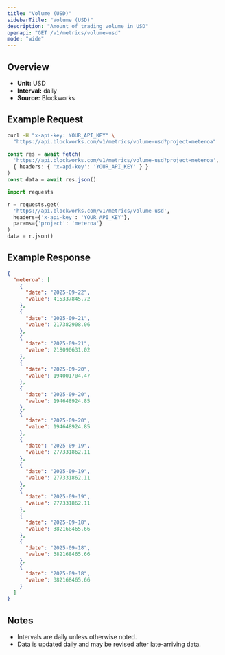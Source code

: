 ```yaml
---
title: "Volume (USD)"
sidebarTitle: "Volume (USD)"
description: "Amount of trading volume in USD"
openapi: "GET /v1/metrics/volume-usd"
mode: "wide"
---
```


## Overview

- **Unit:** USD
- **Interval:** daily
- **Source:** Blockworks

## Example Request

<CodeGroup>

```bash cURL
curl -H "x-api-key: YOUR_API_KEY" \
  "https://api.blockworks.com/v1/metrics/volume-usd?project=meteroa"
```

```typescript TypeScript
const res = await fetch(
  'https://api.blockworks.com/v1/metrics/volume-usd?project=meteroa',
  { headers: { 'x-api-key': 'YOUR_API_KEY' } }
)
const data = await res.json()
```

```python Python
import requests

r = requests.get(
  'https://api.blockworks.com/v1/metrics/volume-usd',
  headers={'x-api-key': 'YOUR_API_KEY'},
  params={'project': 'meteroa'}
)
data = r.json()
```

</CodeGroup>

## Example Response

```json
{
  "meteroa": [
    {
      "date": "2025-09-22",
      "value": 415337845.72
    },
    {
      "date": "2025-09-21",
      "value": 217382908.06
    },
    {
      "date": "2025-09-21",
      "value": 218090631.02
    },
    {
      "date": "2025-09-20",
      "value": 194001704.47
    },
    {
      "date": "2025-09-20",
      "value": 194648924.85
    },
    {
      "date": "2025-09-20",
      "value": 194648924.85
    },
    {
      "date": "2025-09-19",
      "value": 277331862.11
    },
    {
      "date": "2025-09-19",
      "value": 277331862.11
    },
    {
      "date": "2025-09-19",
      "value": 277331862.11
    },
    {
      "date": "2025-09-18",
      "value": 382168465.66
    },
    {
      "date": "2025-09-18",
      "value": 382168465.66
    },
    {
      "date": "2025-09-18",
      "value": 382168465.66
    }
  ]
}
```

## Notes
- Intervals are daily unless otherwise noted.
- Data is updated daily and may be revised after late-arriving data.
